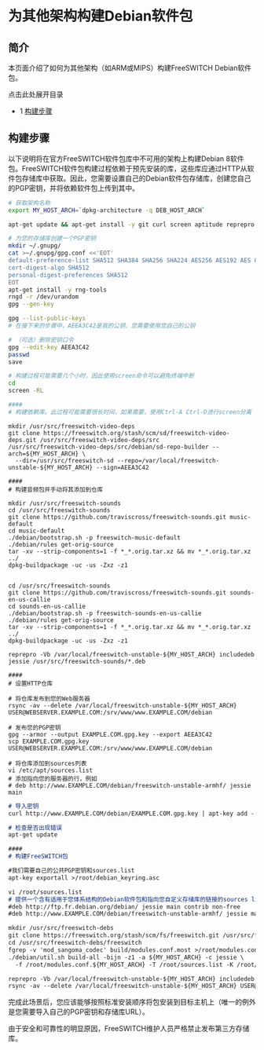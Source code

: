 # 为其他架构构建Debian软件包

## 简介

本页面介绍了如何为其他架构（如ARM或MIPS）构建FreeSWITCH Debian软件包。

点击此处展开目录

* 1 [构建步骤](#构建步骤)

## 构建步骤

以下说明将在官方FreeSWITCH软件包库中不可用的架构上构建Debian 8软件包。FreeSWITCH软件包构建过程依赖于预先安装的库，这些库应通过HTTP从软件包存储库中获取。因此，您需要设置自己的Debian软件包存储库，创建您自己的PGP密钥，并将依赖软件包上传到其中。

```bash
# 获取架构名称
export MY_HOST_ARCH=`dpkg-architecture -q DEB_HOST_ARCH`

apt-get update && apt-get install -y git curl screen aptitude reprepro make sox flac

# 为您的存储库创建一个PGP密钥
mkdir ~/.gnupg/
cat >~/.gnupg/gpg.conf <<'EOT'
default-preference-list SHA512 SHA384 SHA256 SHA224 AES256 AES192 AES CAST5 BZIP2 ZLIB ZIP Uncompressed
cert-digest-algo SHA512
personal-digest-preferences SHA512
EOT
apt-get install -y rng-tools
rngd -r /dev/urandom
gpg --gen-key

gpg --list-public-keys
# 在接下来的步骤中，AEEA3C42是我的公钥，您需要使用您自己的公钥

# （可选）删除密钥口令
gpg --edit-key AEEA3C42
passwd
save

# 构建过程可能需要几个小时，因此使用screen命令可以避免终端中断
cd 
screen -RL

####
# 构建依赖库。此过程可能需要很长时间，如果需要，使用Ctrl-A Ctrl-D进行screen分离
```

```shell
mkdir /usr/src/freeswitch-video-deps
git clone https://freeswitch.org/stash/scm/sd/freeswitch-video-deps.git /usr/src/freeswitch-video-deps/src
/usr/src/freeswitch-video-deps/src/debian/sd-repo-builder --arch=${MY_HOST_ARCH} \
  --dir=/usr/src/freeswitch-sd --repo=/var/local/freeswitch-unstable-${MY_HOST_ARCH} --sign=AEEA3C42

####
# 构建音频包并手动将其添加到仓库

mkdir /usr/src/freeswitch-sounds
cd /usr/src/freeswitch-sounds
git clone https://github.com/traviscross/freeswitch-sounds.git music-default
cd music-default
./debian/bootstrap.sh -p freeswitch-music-default
./debian/rules get-orig-source
tar -xv --strip-components=1 -f *_*.orig.tar.xz && mv *_*.orig.tar.xz ../
dpkg-buildpackage -uc -us -Zxz -z1


cd /usr/src/freeswitch-sounds
git clone https://github.com/traviscross/freeswitch-sounds.git sounds-en-us-callie
cd sounds-en-us-callie
./debian/bootstrap.sh -p freeswitch-sounds-en-us-callie
./debian/rules get-orig-source
tar -xv --strip-components=1 -f *_*.orig.tar.xz && mv *_*.orig.tar.xz ../
dpkg-buildpackage -uc -us -Zxz -z1

reprepro -Vb /var/local/freeswitch-unstable-${MY_HOST_ARCH} includedeb jessie /usr/src/freeswitch-sounds/*.deb

####
# 设置HTTP仓库

# 将仓库发布到您的Web服务器
rsync -av --delete /var/local/freeswitch-unstable-${MY_HOST_ARCH} USER@WEBSERVER.EXAMPLE.COM:/srv/www/www.EXAMPLE.COM/debian

# 发布您的PGP密钥
gpg --armor --output EXAMPLE.COM.gpg.key --export AEEA3C42
scp EXAMPLE.COM.gpg.key USER@WEBSERVER.EXAMPLE.COM:/srv/www/www.EXAMPLE.COM/debian

# 将仓库添加到sources列表
vi /etc/apt/sources.list
# 添加指向您的服务器的行，例如
# deb http://www.EXAMPLE.COM/debian/freeswitch-unstable-armhf/ jessie main
```

```markdown
# 导入密钥
curl http://www.EXAMPLE.COM/debian/EXAMPLE.COM.gpg.key | apt-key add -

# 检查是否出现错误
apt-get update 

####
# 构建FreeSWITCH包

#我们需要自己的公共PGP密钥和sources.list
apt-key exportall >/root/debian_keyring.asc

vi /root/sources.list
# 提供一个含有适用于您体系结构的Debian软件包和指向您自定义存储库的链接的sources list:
#deb http://ftp.fr.debian.org/debian/ jessie main contrib non-free
#deb http://www.EXAMPLE.COM/debian/freeswitch-unstable-armhf/ jessie main

mkdir /usr/src/freeswitch-debs
git clone https://freeswitch.org/stash/scm/fs/freeswitch.git /usr/src/freeswitch-debs/freeswitch
cd /usr/src/freeswitch-debs/freeswitch
fgrep -v 'mod_sangoma_codec' build/modules.conf.most >/root/modules.conf.${MY_HOST_ARCH}
./debian/util.sh build-all -bijn -z1 -a ${MY_HOST_ARCH} -c jessie \
  -f /root/modules.conf.${MY_HOST_ARCH} -T /root/sources.list -K /root/debian_keyring.asc

reprepro -Vb /var/local/freeswitch-unstable-${MY_HOST_ARCH} includedeb jessie /usr/src/freeswitch-debs/*.deb
rsync -av --delete /var/local/freeswitch-unstable-${MY_HOST_ARCH} USER@WEBSERVER.EXAMPLE.COM:/srv/www/www.EXAMPLE.COM/debian
```

完成此场景后，您应该能够按照标准安装顺序将包安装到目标主机上（唯一的例外是您需要导入自己的PGP密钥和存储库URL）。

由于安全和可靠性的明显原因，FreeSWITCH维护人员严格禁止发布第三方存储库。
```